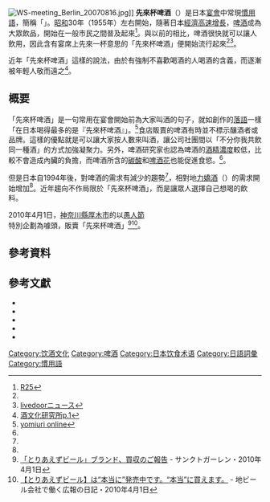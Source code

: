 [[File:WS-meeting_Berlin_20070816.jpg|thumb]]]]
'''先來杯啤酒'''（{{jpn|j=とりあえずビール|rm=Toriaezu Bīru}}）是日本[[宴會|宴會]]中常現[[慣用語|慣用語]]，簡稱「{{lang|ja|とりビー}}」。[[昭和|昭和]]30年（1955年）左右開始，隨著日本[[日本戰後經濟奇蹟|經濟高速增長]]，[[啤酒|啤酒]]成為大眾飲品，開始在一般市民之間普及起來<ref name="R25">[[#R25|R25]]</ref>。與以前的{{Link-ja|燗酒|燗酒}}相比，啤酒很快就可以讓人飲用，因此含有宴席上先來一杯意思的「先來杯啤酒」便開始流行起來<ref name="R25" /><ref>[[#livedoorニュース|livedoorニュース]]</ref>。

近年「先來杯啤酒」這樣的說法，由於有強制不喜歡喝酒的人喝酒的含義，而逐漸被年輕人敬而遠之<ref name="sake1">[[#酒文化研究所|酒文化研究所p.1]]</ref>。

== 概要 ==
「先來杯啤酒」是一句常用在宴會開始前為大家叫酒的句子，就如{{Link-ja|桂文珍|桂文珍}}創作的[[落語|落語]]一樣「在日本喝得最多的是『先來杯啤酒』」。<ref>[[#yomiuri_online|yomiuri online]]</ref>食店販賣的啤酒有時並不標示釀酒者或品牌。這樣的優點就是可以讓大家按人數來叫酒，讓公司社團間以「不分你我共飲同一種酒」的方式加強凝聚力。另外，啤酒研究家{{Link-ja|藤原浩之|藤原ヒロユキ}}也認為啤酒的[[酒精濃度|酒精濃度]]較低，比較不會造成內臟的負擔，而啤酒所含的[[碳酸|碳酸]]和[[啤酒花|啤酒花]]也能促進食慾。<ref name="R25" />。

但是日本自1994年後，對啤酒的需求有減少的趨勢<ref name="R25" />，相對地[[力嬌酒|力嬌酒]]（{{Link-ja|碳酸燒酒|チューハイ}}）的需求開始增加<ref name="sake1"/>。近年趨向不作局限於「先來杯啤酒」，而是讓眾人選擇自己想喝的飲料。

2010年4月1日，[[神奈川縣|神奈川縣]][[厚木市|厚木市]]的{{Link-en|小釀造廠|Microbrewery}}{{Link-ja|Sankt Gallen (日本)|サンクトガーレン|Sankt Gallen}}以[[愚人節|愚人節]]特別企劃為噱頭，販賣「先來杯啤酒」<ref>[http://www.sanktgallenbrewery.com/beers/pr01apr2010.html 「とりあえずビール」ブランド、買収のご報告] {{Wayback|url=http://www.sanktgallenbrewery.com/beers/pr01apr2010.html |date=20100404065039 }} - サンクトガーレン・2010年4月1日</ref><ref>[http://sweetsbeer.cocolog-nifty.com/blog/2010/04/post-dc9a.html 【とりあえずビール】は“本当に”発売中です。“本当”に買えます。] {{Wayback|url=http://sweetsbeer.cocolog-nifty.com/blog/2010/04/post-dc9a.html |date=20140730024123 }} - 地ビール会社で働く広報の日記・2010年4月1日</ref>。

== 參考資料 ==
{{Reflist|2}}

== 參考文獻 ==
{{refbegin|2}}
* {{Cite web|author=酒文化研究所 - 月刊酒文化 - 2003年5月|url=http://www.sakebunka.co.jp/archive/market/009.htm|script-title=ja:「とりあえずビール」衰退の背景 - 大人の味覚を拒む若者たち|language=ja|pages=pp.[http://www.sakebunka.co.jp/archive/market/009.htm 1][http://www.sakebunka.co.jp/archive/market/009_2.htm 2][http://www.sakebunka.co.jp/archive/market/009_3.htm 3][http://www.sakebunka.co.jp/archive/market/009_4.htm 4][http://www.sakebunka.co.jp/archive/market/009_5.htm 5]|accessdate=2009年10月12日|ref=酒文化研究所|archive-date=2009年5月6日|archive-url=https://web.archive.org/web/20090506105907/http://www.sakebunka.co.jp/archive/market/009.htm|dead-url=no}}
* {{Cite web|author=livedoorニュース - 赤木智弘の眼光紙背 - 2008年7月29日|url=http://news.livedoor.com/article/detail/3750410/|script-title=ja:「とりあえずビール」なんて文化は滅ぶべきだ|language=ja|accessdate=2009年10月12日|ref=livedoorニュース|archive-date=2008年7月30日|archive-url=https://web.archive.org/web/20080730153751/http://news.livedoor.com/article/detail/3750410/|dead-url=no}}
* {{Cite web |author=YOMIURI ONLINE - 安部順一 - 2009年7月15日 |url=http://www.yomiuri.co.jp/column/politics/20090715-OYT8T00331.htm |script-title=ja:「とりあえずビール」からの脱却 |language=ja |accessdate=2009年10月12日 |ref=yomiuri online |archiveurl=https://archive.is/20090804055314/http://www.yomiuri.co.jp/column/politics/20090715-OYT8T00331.htm |archivedate=2009年8月4日 |dead-url=no }}
* {{Cite web|author=キリンビール大学 - 社会学部|url=http://www.kirin.co.jp/daigaku/SLS/index.html|script-title=ja:とりあえず「とりあえずビール」の考察|language=ja|accessdate=2009年10月12日|ref=キリンビール大学|archive-date=2010年4月19日|archive-url=https://web.archive.org/web/20100419140042/http://www.kirin.co.jp/daigaku/SLS/index.html|dead-url=no}}
* {{Cite web|author=R25.jp - 長尾薫 - 2009年3月2日|url=http://r25.yahoo.co.jp/fushigi/rxr_detail/?id=20090302-90006392-r25|script-title=ja:どうして最初の1杯目は「とりあえずビール」なの？|language=ja|accessdate=2009年10月12日|ref=R25|deadurl=yes|archiveurl=https://web.archive.org/web/20140326032336/http://r25.yahoo.co.jp/fushigi/rxr_detail/?id=20090302-90006392-r25|archivedate=2014年3月26日}}
{{refend}}

{{DEFAULTSORT:Toriaezu Bīru}}
[[Category:饮酒文化|Category:饮酒文化]]
[[Category:啤酒|Category:啤酒]]
[[Category:日本饮食术语|Category:日本饮食术语]]
[[Category:日語詞彙|Category:日語詞彙]]
[[Category:慣用語|Category:慣用語]]